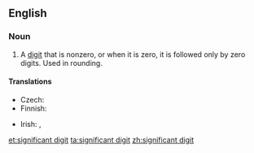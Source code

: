 ==English==
{{wikipedia}}

===Noun===
{{en-noun}}

# {{lb|en|mathematics}} A [[digit]] that is nonzero, or when it is zero, it is followed only by zero digits. Used in rounding.

====Translations====
{{trans-top|digit}}
* Czech: {{t|cs|platná číslice|f}}
* Finnish: {{t+|fi|merkitsevä}} {{t+|fi|numero}}
{{trans-mid}}
* Irish: {{t|ga|digit shuntasach|f}}, {{t|ga|figiúr suntasach|m}}
{{trans-bottom}}

[[et:significant digit]]
[[ta:significant digit]]
[[zh:significant digit]]